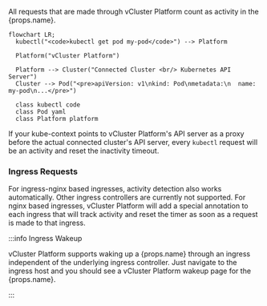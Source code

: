 All requests that are made through vCluster Platform count as activity in the  {props.name}.


```mermaid
flowchart LR;
  kubectl("<code>kubectl get pod my-pod</code>") --> Platform

  Platform("vCluster Platform")

  Platform --> Cluster("Connected Cluster <br/> Kubernetes API Server")
  Cluster --> Pod("<pre>apiVersion: v1\nkind: Pod\nmetadata:\n  name: my-pod\n...</pre>")

  class kubectl code
  class Pod yaml
  class Platform platform
```

If your kube-context points to vCluster Platform's API server as a proxy before the actual connected cluster's API server, every `kubectl` request will be an activity and reset the inactivity timeout.

### Ingress Requests

For ingress-nginx based ingresses, activity detection also works automatically. Other ingress controllers are currently not supported. For nginx based ingresses, vCluster Platform will add a special annotation to each ingress that will track activity and reset the timer as soon as a request is made to that ingress.

:::info Ingress Wakeup

vCluster Platform supports waking up a {props.name} through an ingress independent of the underlying ingress controller. Just navigate to the ingress host and you should see a vCluster Platform wakeup page for the {props.name}.

:::
